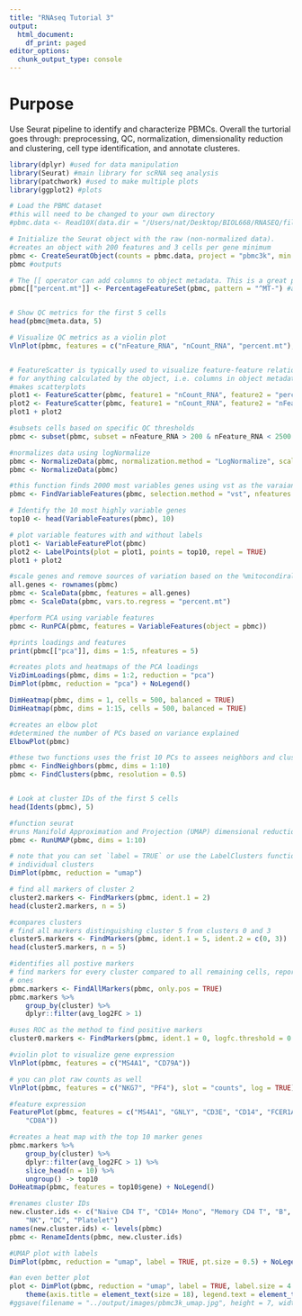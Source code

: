 ```yaml
---
title: "RNAseq Tutorial 3"
output:
  html_document:
    df_print: paged
editor_options:
  chunk_output_type: console
---
```


# Purpose 
Use Seurat pipeline to identify and characterize PBMCs. Overall the turtorial goes through: preprocessing, QC, normalization, dimensionality reduction and clustering, cell type identification, and annotate clusteres. 


```r
library(dplyr) #used for data manipulation
library(Seurat) #main library for scRNA seq analysis
library(patchwork) #used to make multiple plots
library(ggplot2) #plots

```

```r
# Load the PBMC dataset
#this will need to be changed to your own directory 
#pbmc.data <- Read10X(data.dir = "/Users/nat/Desktop/BIOL668/RNASEQ/filtered_gene_bc_matrices/hg19/")

# Initialize the Seurat object with the raw (non-normalized data).
#creates an object with 200 features and 3 cells per gene minimum
pbmc <- CreateSeuratObject(counts = pbmc.data, project = "pbmc3k", min.cells = 3, min.features = 200)
pbmc #outputs
``` 


```r
# The [[ operator can add columns to object metadata. This is a great place to stash QC stats
pbmc[["percent.mt"]] <- PercentageFeatureSet(pbmc, pattern = "^MT-") #adds mitochondrial gene percentage as QC


# Show QC metrics for the first 5 cells
head(pbmc@meta.data, 5)

# Visualize QC metrics as a violin plot
VlnPlot(pbmc, features = c("nFeature_RNA", "nCount_RNA", "percent.mt"), ncol = 3)


# FeatureScatter is typically used to visualize feature-feature relationships, but can be used
# for anything calculated by the object, i.e. columns in object metadata, PC scores etc.
#makes scatterplots
plot1 <- FeatureScatter(pbmc, feature1 = "nCount_RNA", feature2 = "percent.mt")
plot2 <- FeatureScatter(pbmc, feature1 = "nCount_RNA", feature2 = "nFeature_RNA")
plot1 + plot2

#subsets cells based on specific QC thresholds
pbmc <- subset(pbmc, subset = nFeature_RNA > 200 & nFeature_RNA < 2500 & percent.mt < 5)
```

```r
#normalizes data using logNormalize 
pbmc <- NormalizeData(pbmc, normalization.method = "LogNormalize", scale.factor = 10000)
pbmc <- NormalizeData(pbmc)
```

```r
#this function finds 2000 most variables genes using vst as the varaiance stabilizing transformation method
pbmc <- FindVariableFeatures(pbmc, selection.method = "vst", nfeatures = 2000)

# Identify the 10 most highly variable genes
top10 <- head(VariableFeatures(pbmc), 10)

# plot variable features with and without labels
plot1 <- VariableFeaturePlot(pbmc)
plot2 <- LabelPoints(plot = plot1, points = top10, repel = TRUE)
plot1 + plot2
```


```r
#scale genes and remove sources of variation based on the %mitocondiral content
all.genes <- rownames(pbmc)
pbmc <- ScaleData(pbmc, features = all.genes)
pbmc <- ScaleData(pbmc, vars.to.regress = "percent.mt")
```


```r
#perform PCA using variable features
pbmc <- RunPCA(pbmc, features = VariableFeatures(object = pbmc))

#prints loadings and features
print(pbmc[["pca"]], dims = 1:5, nfeatures = 5)

#creates plots and heatmaps of the PCA loadings
VizDimLoadings(pbmc, dims = 1:2, reduction = "pca")
DimPlot(pbmc, reduction = "pca") + NoLegend()

DimHeatmap(pbmc, dims = 1, cells = 500, balanced = TRUE)
DimHeatmap(pbmc, dims = 1:15, cells = 500, balanced = TRUE)
```

```r
#creates an elbow plot
#determined the number of PCs based on variance explained
ElbowPlot(pbmc)
```

```r
#these two functions uses the frist 10 PCs to assees neighbors and clusters 
pbmc <- FindNeighbors(pbmc, dims = 1:10)
pbmc <- FindClusters(pbmc, resolution = 0.5)


# Look at cluster IDs of the first 5 cells
head(Idents(pbmc), 5)
```

```r
#function seurat 
#runs Manifold Approximation and Projection (UMAP) dimensional reduction technique.
pbmc <- RunUMAP(pbmc, dims = 1:10)

# note that you can set `label = TRUE` or use the LabelClusters function to help label
# individual clusters
DimPlot(pbmc, reduction = "umap")
```

```r
# find all markers of cluster 2
cluster2.markers <- FindMarkers(pbmc, ident.1 = 2)
head(cluster2.markers, n = 5)

#compares clusters
# find all markers distinguishing cluster 5 from clusters 0 and 3
cluster5.markers <- FindMarkers(pbmc, ident.1 = 5, ident.2 = c(0, 3))
head(cluster5.markers, n = 5)

#identifies all postive markers 
# find markers for every cluster compared to all remaining cells, report only the positive
# ones
pbmc.markers <- FindAllMarkers(pbmc, only.pos = TRUE)
pbmc.markers %>%
    group_by(cluster) %>%
    dplyr::filter(avg_log2FC > 1)

#uses ROC as the method to find positive markers 
cluster0.markers <- FindMarkers(pbmc, ident.1 = 0, logfc.threshold = 0.25, test.use = "roc", only.pos = TRUE)


```

```r
#violin plot to visualize gene expression
VlnPlot(pbmc, features = c("MS4A1", "CD79A"))

# you can plot raw counts as well
VlnPlot(pbmc, features = c("NKG7", "PF4"), slot = "counts", log = TRUE)

#feature expression 
FeaturePlot(pbmc, features = c("MS4A1", "GNLY", "CD3E", "CD14", "FCER1A", "FCGR3A", "LYZ", "PPBP",
    "CD8A"))

#creates a heat map with the top 10 marker genes
pbmc.markers %>%
    group_by(cluster) %>%
    dplyr::filter(avg_log2FC > 1) %>%
    slice_head(n = 10) %>%
    ungroup() -> top10
DoHeatmap(pbmc, features = top10$gene) + NoLegend()
```

```r
#renames cluster IDs 
new.cluster.ids <- c("Naive CD4 T", "CD14+ Mono", "Memory CD4 T", "B", "CD8 T", "FCGR3A+ Mono",
    "NK", "DC", "Platelet")
names(new.cluster.ids) <- levels(pbmc)
pbmc <- RenameIdents(pbmc, new.cluster.ids)

#UMAP plot with labels 
DimPlot(pbmc, reduction = "umap", label = TRUE, pt.size = 0.5) + NoLegend()

#an even better plot 
plot <- DimPlot(pbmc, reduction = "umap", label = TRUE, label.size = 4.5) + xlab("UMAP 1") + ylab("UMAP 2") +
    theme(axis.title = element_text(size = 18), legend.text = element_text(size = 18)) + guides(colour = guide_legend(override.aes = list(size = 10)))
#ggsave(filename = "../output/images/pbmc3k_umap.jpg", height = 7, width = 12, plot = plot, quality = 50)
```

